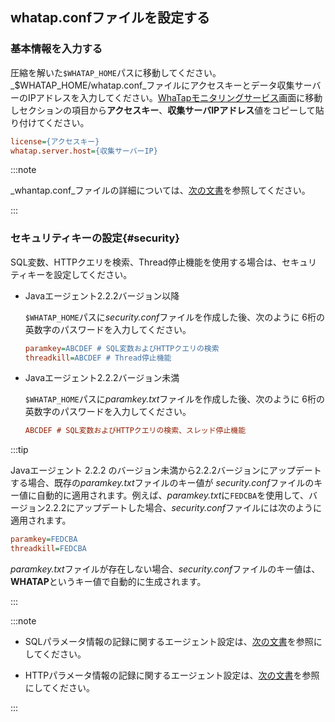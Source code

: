 ## whatap.confファイルを設定する

### 基本情報を入力する

圧縮を解いた`$WHATAP_HOME`パスに移動してください。_$WHATAP_HOME/whatap.conf_ファイルにアクセスキーとデータ収集サーバーのIPアドレスを入力してください。[WhaTapモニタリングサービス](https://service.whatap.io)画面に移動し<Cmdname sid="agent-setup-guide" className="uitext" />セクションの<Cmdname sid="JAVA-agent-setup-1-subject" className="uitext" />項目から**アクセスキー**、**収集サーバIPアドレス**値をコピーして貼り付けてください。

```ini title=$WHATAP_HOME/whatap.conf
license={アクセスキー}
whatap.server.host={収集サーバーIP}
```

:::note

_whantap.conf_ファイルの詳細については、[次の文書](set-agent)を参照してください。

:::

### セキュリティキーの設定{#security}

SQL変数、HTTPクエリを検索、Thread停止機能を使用する場合は、セキュリティキーを設定してください。

- Javaエージェント2.2.2バージョン以降

  `$WHATAP_HOME`パスに*security.conf*ファイルを作成した後、次のように 6桁の英数字のパスワードを入力してください。

  ```ini title='security.conf'
  paramkey=ABCDEF # SQL変数およびHTTPクエリの検索
  threadkill=ABCDEF # Thread停止機能
  ```

- Javaエージェント2.2.2バージョン未満

  `$WHATAP_HOME`パスに*paramkey.txt*ファイルを作成した後、次のように 6桁の英数字のパスワードを入力してください。

  ```ini title='paramkey.txt'
  ABCDEF # SQL変数およびHTTPクエリの検索、スレッド停止機能
  ```

:::tip

Javaエージェント 2.2.2 のバージョン未満から2.2.2バージョンにアップデートする場合、既存の*paramkey.txt*ファイルのキー値が *security.conf*ファイルのキー値に自動的に適用されます。例えば、*paramkey.txt*に`FEDCBA`を使用して、バージョン2.2.2にアップデートした場合、*security.conf*ファイルには次のように適用されます。

```ini
paramkey=FEDCBA
threadkill=FEDCBA
```

*paramkey.txt*ファイルが存在しない場合、*security.conf*ファイルのキー値は、**WHATAP**というキー値で自動的に生成されます。

:::

:::note

- SQLパラメータ情報の記録に関するエージェント設定は、[次の文書](agent-dbsql#profile-sql-param)を参照にしてください。

- HTTPパラメータ情報の記録に関するエージェント設定は、[次の文書](agent-transaction#profile_http_parameter)を参照にしてください。

:::
